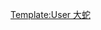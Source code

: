 {{Userbox-r
  |border-c = #000000
  |border-s = 1
  |id-c     = #000000
  |id-s     = 12
  |id-fc    = #000000
  |info-c   = #6B8E23
  |info-s   = 8
  |info-fc  = #4D1F00
  |id       = <!-- 合理使用文件：Snake_Plissken.jpeg --><!-- 合理使用文件：Snake_Plissken.jpeg -->[[:File:Snake Plissken.jpeg|49px]]
  |info     = 這個用戶如同[[大蛇·普利斯金]]一樣強大。
}}
[[Category:维基百科:用戶框|Template:User 大蛇]]
